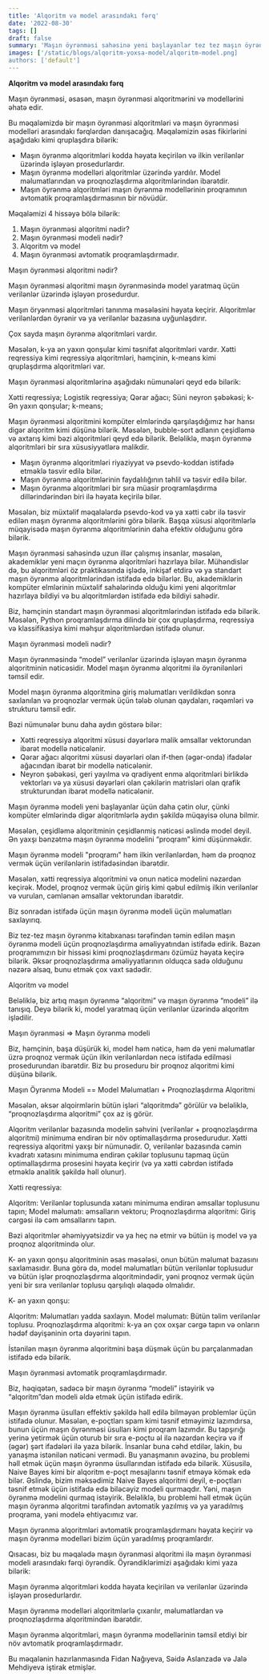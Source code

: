 ```yaml
---
title: 'Alqoritm və model arasındakı fərq'
date: '2022-08-30'
tags: []
draft: false
summary: 'Maşın öyrənməsi sahəsinə yeni başlayanlar tez tez maşın öyrənməsi alqoritmləri və maşın öyrənməsi modeli ifadələrini bir-biri ilə əvəz edir. Bəs, bunlar, həqiqətən, eyni şeydir, yoxsa fərqli? '
images: ['/static/blogs/alqoritm-yoxsa-model/alqoritm-model.png]
authors: ['default']
---
```

**Alqoritm və model arasındakı fərq**

Maşın öyrənməsi, əsasən, maşın öyrənməsi alqoritmərini və modellərini əhatə edir.

Bu məqaləmizdə bir maşın öyrənməsi alqoritmləri və maşın öyrənməsi modelləri arasındakı fərqlərdən danışacağıq. Məqaləmizin əsas fikirlərini aşağıdakı kimi qruplaşdıra bilərik:

-   Maşın öyrənmə alqoritmləri kodda həyata keçirilən və ilkin verilənlər üzərində işləyən prosedurlardır.
-   Maşın öyrənmə modelləri alqoritmlər üzərində yardılır. Model məlumatlarından və proqnozlaşdırma alqoritmlərindən ibarətdir.
-   Maşın öyrənmə alqoritmləri maşın öyrənmə modellərinin proqramının avtomatik proqramlaşdırmasının bir növüdür.

Məqaləmizi 4 hissəyə bölə bilərik:

1.  Maşın öyrənməsi alqoritmi nədir?
2.  Maşın öyrənməsi modeli nədir?
3.  Alqoritm və model
4.  Maşın öyrənməsi avtomatik proqramlaşdırmadır.

Maşın öyrənməsi alqoritmi nədir?

Maşın öyrənməsi alqoritmi maşın öyrənməsində model yaratmaq üçün verilənlər üzərində işləyən prosedurdur.

Maşın öryənməsi alqoritmləri tanınma məsələsini həyata keçirir. Alqoritmlər verilənlərdən öyrənir və ya verilənlər bazasına uyğunlaşdırır.

Çox sayda maşın öyrənmə alqoritmləri vardır.

Məsələn, k-ya ən yaxın qonşular kimi təsnifat alqoritmləri vardır. Xətti reqressiya kimi reqressiya alqoritmləri, həmçinin, k-means kimi qruplaşdırma alqoritmləri var.

Maşın öyrənməsi alqoritmlərinə aşağıdakı nümunələri qeyd edə bilərik:

Xətti reqressiya; Logistik reqressiya; Qərar ağacı; Süni neyron şəbəkəsi; k- Ən yaxın qonşular; k-means;

Maşın öyrənməsi alqoritmini kompüter elmlərində qarşılaşdığımız hər hansı digər alqoritm kimi düşünə bilərik. Məsələn, bubble-sort adlanın çeşidləmə və axtarış kimi bəzi alqoritmləri qeyd edə bilərik. Beləliklə, maşın öyrənmə alqoritmləri bir sıra xüsusiyyətlərə malikdir.

-   Maşın öyrənmə alqoritmləri riyaziyyat və psevdo-koddan istifadə etməklə təsvir edilə bilər.
-   Maşın öyrənmə alqoritmlərinin faydalılığının təhlil və təsvir edilə bilər.
-   Maşın öyrənmə alqoritmləri bir sıra müasir proqramlaşdırma dillərindərindən biri ilə həyata keçirilə bilər.

Məsələn, biz müxtəlif məqalələrdə psevdo-kod və ya xətti cəbr ilə təsvir edilən maşın öyrənmə alqoritmlərini görə bilərik. Başqa xüsusi alqoritmlərlə müqayisədə maşın öyrənmə alqoritmlərinin daha efektiv olduğunu görə bilərik.

Maşın öyrənməsi sahəsində uzun illər çalışmış insanlar, məsələn, akademiklər yeni maçın öyrənmə alqoritmləri hazırlaya bilər. Mühəndislər də, bu alqoritmləri öz praktikasında işlədə, inkişaf etdirə və ya standart maşın öyrənmə alqoritmlərindən istifadə edə bilərlər. Bu, akademiklərin kompüter elmlərinin müxtəlif sahələrində olduğu kimi yeni alqoritmlər hazırlaya bildiyi və bu alqoritmlərdən istifadə edə bildiyi sahədir.

Biz, həmçinin standart maşın öyrənməsi alqoritmlərindən istifadə edə bilərik. Məsələn, Python proqramlaşdırma dilində bir çox qruplaşdırma, reqressiya və klassifikasiya kimi məhşur alqoritmlərdən istifadə olunur.

Maşın öyrənməsi modeli nədir?

Maşın öyrənməsində “model” verilənlər üzərində işləyən maşın öyrənmə alqoritminin nəticəsidir. Model maşın öyrənmə alqoritmi ilə öyrənilənləri təmsil edir.

Model maşın öyrənmə alqoritminə giriş məlumatları verildikdən sonra saxlanılan və proqnozlar vermək üçün tələb olunan qaydaları, rəqəmləri və strukturu təmsil edir.

Bəzi nümunələr bunu daha aydın göstərə bilər:

-   Xətti reqressiya alqoritmi xüsusi dəyərlərə malik əmsallar vektorundan ibarət modellə nəticələnir.
-   Qərar ağacı alqoritmi xüsusi dəyərləri olan if-then (əgər-onda) ifadələr ağacından ibarət bir modellə nəticələnir.
-   Neyron şəbəkəsi, geri yayılma və qradiyent enmə alqoritmləri birlikdə vektorları və ya xüsusi dəyərləri olan çəkilərin matrisləri olan qrafik strukturundan ibarət modellə nəticələnir.

Maşın öyrənmə modeli yeni başlayanlar üçün daha çətin olur, çünki kompüter elmlərində digər alqoritmlərlə aydın şəkildə müqayisə oluna bilmir.

Məsələn, çeşidləmə alqoritminin çeşidlənmiş nəticəsi əslində model deyil. Ən yaxşı bənzətmə maşın öyrənmə modelini “proqram” kimi düşünməkdir.

Maşın öyrənmə modeli "proqramı" həm ilkin verilənlərdən, həm də proqnoz vermək üçün verilənlərin istifadəsindən ibarətdir.

Məsələn, xətti reqressiya alqoritmini və onun nəticə modelini nəzərdən keçirək. Model, proqnoz vermək üçün giriş kimi qəbul edilmiş ilkin verilənlər və vurulan, cəmlənən əmsallar vektorundan ibarətdir.

Biz sonradan istifadə üçün maşın öyrənmə modeli üçün məlumatları saxlayırıq.

Biz tez-tez maşın öyrənmə kitabxanası tərəfindən təmin edilən maşın öyrənmə modeli üçün proqnozlaşdırma əməliyyatından istifadə edirik. Bəzən proqramımızın bir hissəsi kimi proqnozlaşdırmanı özümüz həyata keçirə bilərik. Əksər proqnozlaşdırma əməliyyatlarının olduqca sadə olduğunu nəzərə alsaq, bunu etmək çox vaxt sadədir.

Alqoritm və model

Beləliklə, biz artıq maşın öyrənmə “alqoritmi” və maşın öyrənmə “modeli” ilə tanışıq. Deyə bilərik ki, model yaratmaq üçün verilənlər üzərində alqoritm işlədilir.

Maşın öyrənməsi ⇒ Maşın öyrənmə modeli

Biz, həmçinin, başa düşürük ki, model həm nəticə, həm də yeni məlumatlar üzrə proqnoz vermək üçün ilkin verilənlərdən necə istifadə edilməsi prosedurundan ibarətdir. Biz bu proseduru bir proqnoz alqoritmi kimi düşünə bilərik.

Maşın Öyrənmə Modeli == Model Məlumatları + Proqnozlaşdırma Alqoritmi

Məsələn, əksər alqoirmlərin bütün işləri “alqoritmdə” görülür və beləliklə, “proqnozlaşdırma alqoritmi” çox az iş görür.

Alqoritm verilənlər bazasında modelin səhvini (verilənlər + proqnozlaşdırma alqoritmi) minimuma endirən bir növ optimallaşdırma prosedurudur. Xətti reqressiya alqoritmi yaxşı bir nümunədir. O, verilənlər bazasında cəmin kvadratı xətasını minimuma endirən çəkilər toplusunu tapmaq üçün optimallaşdırma prosesini həyata keçirir (və ya xətti cəbrdən istifadə etməklə analitik şəkildə həll olunur).

Xətti reqressiya:

Alqoritm: Verilənlər toplusunda xətanı minimuma endirən əmsallar toplusunu tapın; Model məlumatı: əmsalların vektoru; Proqnozlaşdırma alqoritmi: Giriş cərgəsi ilə cəm əmsallarını tapın.

Bəzi alqoritmlər əhəmiyyətsizdir və ya heç nə etmir və bütün iş model və ya proqnoz alqoritmində olur.

K- ən yaxın qonşu alqoritminin əsas məsələsi, onun bütün məlumat bazasını saxlamasıdır. Buna görə də, model məlumatları bütün verilənlər toplusudur və bütün işlər proqnozlaşdırma alqoritmindədir, yəni proqnoz vermək üçün yeni bir sıra verilənlər toplusu qarşılıqlı əlaqədə olmalıdır.

K- ən yaxın qonşu:

Alqoritm: Məlumatları yadda saxlayın. Model məlumatı: Bütün təlim verilənlər toplusu. Proqnozlaşdırma alqoritmi: k-ya ən çox oxşar cərgə tapın və onların hədəf dəyişəninin orta dəyərini tapın.

İstənilən maşın öyrənmə alqoritmini başa düşmək üçün bu parçalanmadan istifadə edə bilərik.

Maşın öyrənməsi avtomatik proqramlaşdırmadır.

Biz, həqiqətən, sadəcə bir maşın öyrənmə “modeli” istəyirik və “alqoritm”dən modeli əldə etmək üçün istifadə edirik.

Maşın öyrənmə üsulları effektiv şəkildə həll edilə bilməyən problemlər üçün istifadə olunur. Məsələn, e-poçtları spam kimi təsnif etməyimiz lazımdırsa, bunun üçün maşın öyrənməsi üsulları kimi proqram lazımdır. Bu tapşırığı yerinə yetirmək üçün oturub bir sıra e-poçtu əl ilə nəzərdən keçirə və if (əgər) şərt ifadələri ilə yaza bilərik. İnsanlar buna cəhd etdilər, lakin, bu yanaşma istənilən nəticəni vermədi. Bu yanaşmanın əvəzinə, bu problemi həll etmək üçün maşın öyrənmə üsullarından istifadə edə bilərik. Xüsusilə, Naive Bayes kimi bir alqoritm e-poçt mesajlarını təsnif etməyə kömək edə bilər. Əslində, bizim məksədimiz Naive Bayes alqoritmi deyil, e-poçtları təsnif etmək üçün istifadə edə biləcəyiz modeli qurmaqdır. Yəni, maşın öyrənmə modelini qurmaq istəyirik. Beləliklə, bu problemi həll etmək üçün maşın öyrənmə alqoritmi tərəfindən avtomatik yazılmış və ya yaradılmış proqrama, yəni modelə ehtiyacımız var.

Maşın öyrənmə alqoritmləri avtomatik proqramlaşdırmanı həyata keçirir və maşın öyrənmə modelləri bizim üçün yaradılmış proqramlardır.

Qısacası, biz bu məqalədə maşın öyrənməsi alqoritmi ilə maşın öyrənməsi modeli arasındakı fərqi öyrəndik. Öyrəndiklərimizi aşağıdakı kimi yaza bilərik:

Maşın öyrənmə alqoritmləri kodda həyata keçirilən və verilənlər üzərində işləyən prosedurlardır.

Maşın öyrənmə modelləri alqoritmlərlə çıxarılır, məlumatlardan və proqnozlaşdırma alqoritmindən ibarətdir.

Maşın öyrənmə alqoritmləri, maşın öyrənmə modellərinin təmsil etdiyi bir növ avtomatik proqramlaşdırmadır.

Bu məqalənin hazırlanmasında Fidan Nağıyeva, Səidə Aslanzadə və Jalə Mehdiyeva iştirak etmişlər.
